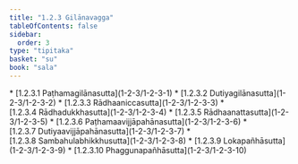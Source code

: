 ```yaml
---
title: "1.2.3 Gilānavagga"
tableOfContents: false
sidebar:
  order: 3
type: "tipitaka"
basket: "su"
book: "sala"
---
```



<DynamicBreadcrumb />



<TableOfContents book="sala" section="1.2.3">
* [1.2.3.1 Paṭhamagilānasutta](1-2-3/1-2-3-1)
* [1.2.3.2 Dutiyagilānasutta](1-2-3/1-2-3-2)
* [1.2.3.3 Rādhaaniccasutta](1-2-3/1-2-3-3)
* [1.2.3.4 Rādhadukkhasutta](1-2-3/1-2-3-4)
* [1.2.3.5 Rādhaanattasutta](1-2-3/1-2-3-5)
* [1.2.3.6 Paṭhamaavijjāpahānasutta](1-2-3/1-2-3-6)
* [1.2.3.7 Dutiyaavijjāpahānasutta](1-2-3/1-2-3-7)
* [1.2.3.8 Sambahulabhikkhusutta](1-2-3/1-2-3-8)
* [1.2.3.9 Lokapañhāsutta](1-2-3/1-2-3-9)
* [1.2.3.10 Phaggunapañhāsutta](1-2-3/1-2-3-10)
</TableOfContents>